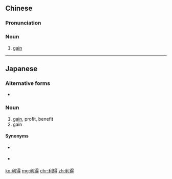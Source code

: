 ==Chinese==
{{zh-forms}}

===Pronunciation===
{{zh-pron
|m=lìdé
|c=lei6 dak1
|mn=lī-tit
|cat=n
}}

===Noun===
{{zh-noun}}

# {{lb|zh|economics}} [[gain]]

----

==Japanese==
{{ja-kanjitab|利|得}}

===Alternative forms===
* {{l|ja|利徳}}

===Noun===
{{ja-noun|りとく}}

# [[gain]], profit, benefit
# gain {{gloss|factor by which signal is multiplied}}

====Synonyms====
* {{sense|benefit}} {{l|ja|利益}}
* {{sense|signal multiplication}} {{l|ja|ゲイン}}

[[ko:利得]]
[[mg:利得]]
[[chr:利得]]
[[zh:利得]]